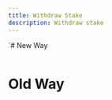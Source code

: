 ---
title: Withdraw Stake
description: Withdraw stake
---

`# New Way

```tsx

```

# Old Way

```tsx

```
